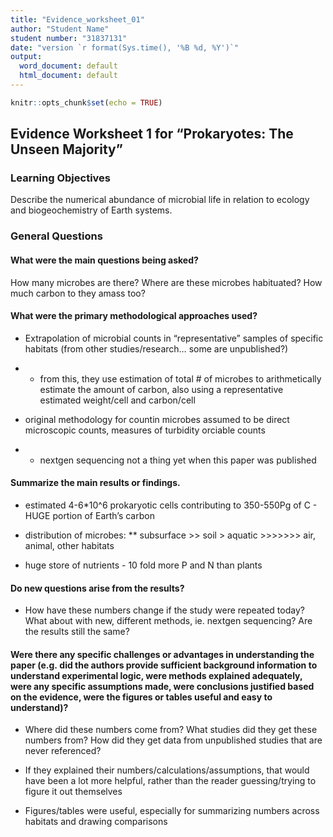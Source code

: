 ---
title: "Evidence_worksheet_01"
author: "Student Name"
student number: "31837131"
date: "version `r format(Sys.time(), '%B %d, %Y')`"
output:
  word_document: default
  html_document: default
---

```{r setup, include=FALSE}
knitr::opts_chunk$set(echo = TRUE)
```
## Evidence Worksheet 1 for "Prokaryotes: The Unseen Majority"


### Learning Objectives
Describe the numerical abundance of microbial life in relation to ecology and biogeochemistry of Earth systems.


### General Questions
#### What were the main questions being asked?
How many microbes are there? Where are these microbes habituated? How much carbon to they amass too?


#### What were the primary methodological approaches used?
* Extrapolation of microbial counts in "representative" samples of specific habitats (from other studies/research... some are unpublished?)

* * from this, they use estimation of total # of microbes to arithmetically estimate the amount of carbon, also using a representative estimated weight/cell and carbon/cell

* original methodology for countin microbes assumed to be direct microscopic counts, measures of turbidity orciable counts

* * nextgen sequencing not a thing yet when this paper was published



#### Summarize the main results or findings. 

* estimated 4-6*10^6 prokaryotic cells contributing to 350-550Pg of C - HUGE portion of Earth's carbon

* distribution of microbes:
** subsurface >> soil > aquatic >>>>>>> air, animal, other habitats

* huge store of nutrients - 10 fold more P and N than plants



#### Do new questions arise from the results?

* How have these numbers change if the study were repeated today? What about with new, different methods, ie. nextgen sequencing? Are the results still the same?


#### Were there any specific challenges or advantages in understanding the paper (e.g. did the authors provide sufficient background information to understand experimental logic, were methods explained adequately, were any specific assumptions made, were conclusions justified based on the evidence, were the figures or tables useful and easy to understand)? 

* Where did these numbers come from? What studies did they get these numbers from? How did they get data from unpublished studies that are never referenced?

* If they explained their numbers/calculations/assumptions, that would have been a lot more helpful, rather than the reader guessing/trying to figure it out themselves

* Figures/tables were useful, especially for summarizing numbers across habitats and drawing comparisons

